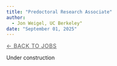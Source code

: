 ```yaml
---
title: "Predoctoral Research Associate"
author: 
  - Jon Weigel, UC Berkeley"
date: "September 01, 2025"
---
```

[← Back to Jobs](../05_jobs/index.qmd){.breadcrumb style="font-size:0.9rem; text-transform:uppercase; letter-spacing:0.05em; color:#555;"}

Under construction